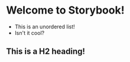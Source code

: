 
<Meta title='Welcome Page' />

# Welcome to Storybook!

- This is an unordered list!
- Isn't it cool?

## This is a H2 heading!
